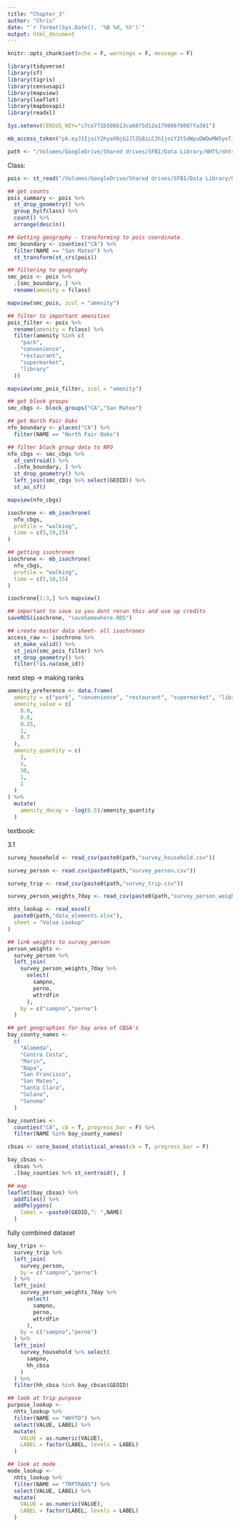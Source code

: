 ```yaml
---
title: "Chapter_3"
author: "Chris"
date: "`r format(Sys.Date(), '%B %d, %Y')`"
output: html_document  
---
```


```r
knitr::opts_chunk$set(echo = F, warnings = F, message = F)
```

```r
library(tidyverse)
library(sf)
library(tigris)
library(censusapi)
library(mapview)
library(leaflet)
library(mapboxapi)
library(readxl)

Sys.setenv(CENSUS_KEY="c7ce771b506b13ca6875d12a179606f8087fa381")

mb_access_token("pk.eyJ1IjoiY2hyaXNjb2JlZG8iLCJhIjoiY2t5dWpuOWQwMW5yeTJ1bzdkb2xwNDhzdCJ9.bvKU0wmr5ZptXvmo6vxRkQ", install = T)

path <- "/Volumes/GoogleDrive/Shared drives/SFBI/Data Library/NHTS/nhts17-caltrans-tsdc-download/"
```

Class:

```r
pois <- st_read("/Volumes/GoogleDrive/Shared drives/SFBI/Data Library/OSM/gis_osm_pois_a_free_1.shp")

## get counts
pois_summary <- pois %>% 
  st_drop_geometry() %>% 
  group_by(fclass) %>% 
  count() %>% 
  arrange(desc(n))

## Getting geography - transforming to pois coordinate
smc_boundary <- counties("CA") %>% 
  filter(NAME == "San Mateo") %>% 
  st_transform(st_crs(pois))

## filtering to geography
smc_pois <- pois %>% 
  .[smc_boundary, ] %>% 
  rename(amenity = fclass)

mapview(smc_pois, zcol = "amenity")

## filter to important amenities
pois_filter <- pois %>% 
  rename(amenity = fclass) %>% 
  filter(amenity %in% c(
    "park",
    "convenience",
    "restaurant",
    "supermarket",
    "library"
  ))

mapview(smc_pois_filter, zcol = "amenity")

## get block groups
smc_cbgs <- block_groups("CA","San Mateo")

## get North Fair Oaks
nfo_boundary <- places("CA") %>% 
  filter(NAME == "North Fair Oaks")

## filter block group data to NFO
nfo_cbgs <- smc_cbgs %>% 
  st_centroid() %>% 
  .[nfo_boundary, ] %>% 
  st_drop_geometry() %>% 
  left_join(smc_cbgs %>% select(GEOID)) %>% 
  st_as_sf()

mapview(nfo_cbgs)

isochrone <- mb_isochrone(
  nfo_cbgs,
  profile = "walking",
  time = c(5,10,15)
)

## getting isochrones
isochrone <- mb_isochrone(
  nfo_cbgs,
  profile = "walking",
  time = c(5,10,15)
)

isochrone[1:3,] %>% mapview()

## important to save so you dont rerun this and use up credits
saveRDS(isochrone, "saveSomewhere.RDS")

## create master data sheet- all isochrones 
access_raw <- isochrone %>% 
  st_make_valid() %>% 
  st_join(smc_pois_filter) %>% 
  st_drop_geometry() %>% 
  filter(!is.na(osm_id))
```

next step -> making ranks

```r
amenity_preference <- data.frame(
  amenity = c("park", "convenience", "restaurant", "supermarket", "library"),
  amenity_value = c(
    0.8,
    0.6,
    0.25,
    1,
    0.7
  ),
  amenity_quantity = c(
    2,
    5,
    30,
    1,
    1
  )
) %>% 
  mutate(
    amenity_decay = -log(0.5)/amenity_quantity
  )
```



textbook: 

3.1
```r
survey_household <- read_csv(paste0(path,"survey_household.csv"))

survey_person <- read.csv(paste0(path,"survey_person.csv")) 

survey_trip <- read_csv(paste0(path,"survey_trip.csv"))

survey_person_weights_7day <- read_csv(paste0(path,"survey_person_weights_7day.csv"))

nhts_lookup <- read_excel(
  paste0(path,"data_elements.xlsx"), 
  sheet = "Value Lookup"
)

## link weights to survey_person
person_weights <-
  survey_person %>% 
  left_join(
    survey_person_weights_7day %>% 
      select(
        sampno,
        perno,
        wttrdfin
      ),
    by = c("sampno","perno")
  )

## get geographies for bay area of CBSA's
bay_county_names <-
  c(
    "Alameda",
    "Contra Costa",
    "Marin",
    "Napa",
    "San Francisco",
    "San Mateo",
    "Santa Clara",
    "Solano",
    "Sonoma"
  )

bay_counties <-
  counties("CA", cb = T, progress_bar = F) %>%
  filter(NAME %in% bay_county_names)

cbsas <- core_based_statistical_areas(cb = T, progress_bar = F)

bay_cbsas <-
  cbsas %>%
  .[bay_counties %>% st_centroid(), ]

## map
leaflet(bay_cbsas) %>% 
  addTiles() %>% 
  addPolygons(
    label = ~paste0(GEOID,": ",NAME)
  )
```

fully combined dataset
```r
bay_trips <-
  survey_trip %>% 
  left_join(
    survey_person,
    by = c("sampno","perno")
  ) %>% 
  left_join(
    survey_person_weights_7day %>% 
      select(
        sampno,
        perno,
        wttrdfin
      ),
    by = c("sampno","perno")
  ) %>% 
  left_join(
    survey_household %>% select(
      sampno,
      hh_cbsa
    )
  ) %>% 
  filter(hh_cbsa %in% bay_cbsas$GEOID)

## look at trip purpose
purpose_lookup <-
  nhts_lookup %>% 
  filter(NAME == "WHYTO") %>% 
  select(VALUE, LABEL) %>% 
  mutate(
    VALUE = as.numeric(VALUE),
    LABEL = factor(LABEL, levels = LABEL)
  )

## look at mode
mode_lookup <-
  nhts_lookup %>% 
  filter(NAME == "TRPTRANS") %>% 
  select(VALUE, LABEL) %>% 
  mutate(
    VALUE = as.numeric(VALUE),
    LABEL = factor(LABEL, levels = LABEL)
  )



```











